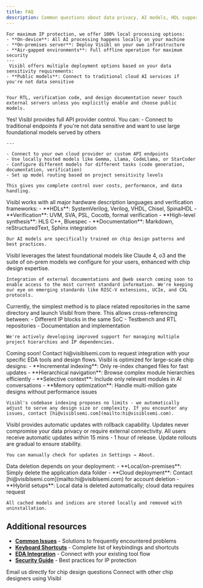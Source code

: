 ```yaml
---
title: FAQ
description: Common questions about data privacy, AI models, HDL support, and chip design workflows in Visibl with troubleshooting help
---
```


<AccordionGroup>

  <Accordion title="How does Visibl protect my IP and design data?">
   
    For maximum IP protection, we offer 100% local processing options:
    - **On-device**: All AI processing happens locally on your machine
    - **On-premises server**: Deploy Visibl on your own infrastructure 
    - **Air-gapped environments**: Full offline operation for maximum security
    ---
     Visibl offers multiple deployment options based on your data sensitivity requirements:
    - **Public models**: Connect to traditional cloud AI services if you're not data sensitive
    
    
    Your RTL, verification code, and design documentation never touch external servers unless you explicitly enable and choose public models.
  </Accordion>

  <Accordion title="Can I use my own AI models and API providers?">
    Yes! Visibl provides full API provider control. You can:
    - Connect to traditional endpoints if you're not data sensitive and want to use large foundational models served by others
    
    ---
    
    - Connect to your own cloud provider or custom API endpoints
    - Use locally hosted models like Gemma, Llama, CodeLlama, or StarCoder
    - Configure different models for different tasks (code generation, documentation, verification)
    - Set up model routing based on project sensitivity levels
    
    This gives you complete control over costs, performance, and data handling.
  </Accordion>

  <Accordion title="What HDL languages and verification methodologies does Visibl support?">
    Visibl works with all major hardware description languages and verification frameworks:
    - **HDLs**: SystemVerilog, Verilog, VHDL, Chisel, SpinalHDL
    - **Verification**: UVM, SVA, PSL, Cocotb, formal verification
    - **High-level synthesis**: HLS C++, Bluespec
    - **Documentation**: Markdown, reStructuredText, Sphinx integration
    
    Our AI models are specifically trained on chip design patterns and best practices.
  </Accordion>

  <Accordion title="How do you keep the AI models up-to-date with latest standards and IP?">
    Visibl leverages the latest foundational models like Claude 4, o3 and the suite of on-prem models we configure for your users, enhanced with chip design expertise. 
    
    Integration of external documentations and @web search coming soon to enable access to the most current standard information. We're keeping our eye on emerging standards like RISC-V extensions, UCIe, and CXL protocols.
  </Accordion>

  <Accordion title="How do I share context between multiple chip projects and IP blocks?">
    Currently, the simplest method is to place related repositories in the same directory and launch Visibl from there. This allows cross-referencing between:
    - Different IP blocks in the same SoC
    - Testbench and RTL repositories  
    - Documentation and implementation
    
    We're actively developing improved support for managing multiple project hierarchies and IP dependencies.
  </Accordion>

  <Accordion title="Does Visibl integrate with EDA tools and design flows?">
    Coming soon! Contact hi@visiblsemi.com to request integration with your specific EDA tools and design flows.
  </Accordion>

  <Accordion title="How does Visibl handle large codebases and complex SoC designs?">
    Visibl is optimized for large-scale chip designs:
    - **Incremental indexing**: Only re-index changed files for fast updates
    - **Hierarchical navigation**: Browse complex module hierarchies efficiently  
    - **Selective context**: Include only relevant modules in AI conversations
    - **Memory optimization**: Handle multi-million gate designs without performance issues
    
    Visibl's codebase indexing proposes no limits - we automatically adjust to serve any design size or complexity. If you encounter any issues, contact [hi@visiblsemi.com](mailto:hi@visiblsemi.com).
  </Accordion>

  <Accordion title="How do Visibl updates work?">
    Visibl provides automatic updates with rollback capability. Updates never compromise your data privacy or require external connectivity.
  </Accordion>

  <Accordion title="Why haven't I received the latest release yet?">
    All users receive automatic updates within 15 mins - 1 hour of release. Update rollouts are gradual to ensure stability.
    
    You can manually check for updates in Settings → About.
  </Accordion>

  <Accordion title="How can I delete my data?">
    Data deletion depends on your deployment:
    - **Local/on-premises**: Simply delete the application data folder
    - **Cloud deployment**: Contact [hi@visiblsemi.com](mailto:hi@visiblsemi.com) for account deletion
    - **Hybrid setups**: Local data is deleted automatically; cloud data requires request
    
    All cached models and indices are stored locally and removed with uninstallation.
  </Accordion>

</AccordionGroup>

## Additional resources

- **[Common Issues](/troubleshooting)** - Solutions to frequently encountered problems
- **[Keyboard Shortcuts](/settings)** - Complete list of keybindings and shortcuts  
- **[EDA Integration](/api-reference)** - Connect with your existing tool flow
- **[Security Guide](/essentials)** - Best practices for IP protection

<CardGroup cols={2}>
  <Card title="Contact Support" icon="envelope" href="mailto:hi@visiblsemi.com">
    Email us directly for chip design questions
  </Card>
  <Card title="Join Community" icon="discord" href="https://discord.gg/visibl">
    Connect with other chip designers using Visibl
  </Card>
</CardGroup> 